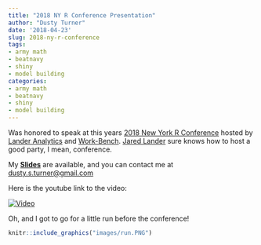 ```yaml
---
title: "2018 NY R Conference Presentation"
author: "Dusty Turner"
date: '2018-04-23'
slug: 2018-ny-r-conference
tags:
- army math
- beatnavy
- shiny
- model building
categories:
- army math
- beatnavy
- shiny
- model building
---
```


Was honored to speak at this years [2018 New York R Conference](https://www.rstats.nyc/) hosted by [Lander Analytics](https://www.landeranalytics.com/) and [Work-Bench](https://www.work-bench.com/).  [Jared Lander](https://twitter.com/jaredlander) sure knows how to host a good party, I mean, conference.  

My **[Slides](https://dusty-turner.netlify.com/RCNYC)** are available, and you can contact me at [dusty.s.turner@gmail.com](mailto:dusty.s.turner@gmail.com)

Here is the youtube link to the video:

[![Video](https://img.youtube.com/vi/Npk-cfQVqKo/0.jpg)](https://www.youtube.com/watch?v=Npk-cfQVqKo)

Oh, and I got to go for a little run before the conference!

```r
knitr::include_graphics("images/run.PNG")
```


